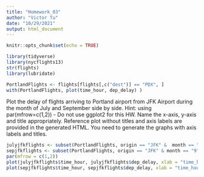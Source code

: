 ```yaml
---
title: "Homework_03"
author: "Victor Tu"
date: "10/29/2021"
output: html_document
---
```


```r
knitr::opts_chunk$set(echo = TRUE)
```

```r
library(tidyverse)
library(nycflights13)
str(flights)
library(lubridate)
```

```r
PortlandFlights <- flights[flights[,c("dest")] == "PDX", ]
with(PortlandFlights, plot(time_hour, dep_delay) )
```



Plot the delay of flights arriving to Portland airport from JFK Airport during the month of July and September side by side. Hint: using par(mfrow=c(1,2)) - Do not use ggplot2 for this HW. Name the x-axis, y-axis and title appropriately. Reference plot without titles and axis labels are provided in the generated HTML. You need to generate the graphs with axis labels and titles.


```r
julyjfkflights <- subset(PortlandFlights, origin == "JFK" &  month == "7")
sepjfkflights <- subset(PortlandFlights, origin == "JFK" & month == "9")
par(mfrow = c(1,2))
plot(julyjfkflights$time_hour, julyjfkflights$dep_delay, xlab = "time_hour", ylab = "dep_delay", main = "July Delays", ylim = c(-5,300))
plot(sepjfkflights$time_hour, sepjfkflights$dep_delay, xlab = "time_hour", ylab = "dep_delay", main = "September Delays", ylim = c(-5,300))
```


